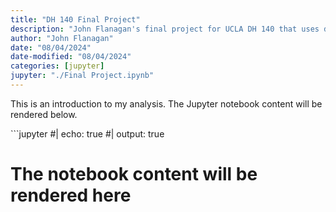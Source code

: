 ```yaml
---
title: "DH 140 Final Project"
description: "John Flanagan's final project for UCLA DH 140 that uses data to analyze the recent beef between Kendrick Lamar and Drake"
author: "John Flanagan"
date: "08/04/2024"
date-modified: "08/04/2024"
categories: [jupyter]
jupyter: "./Final Project.ipynb"
---
```


This is an introduction to my analysis. The Jupyter notebook content will be rendered below.

```jupyter
#| echo: true
#| output: true

# The notebook content will be rendered here